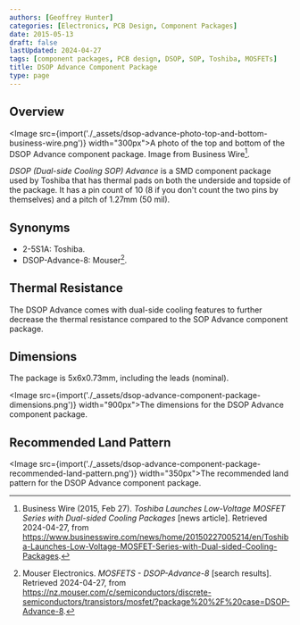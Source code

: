 ```yaml
---
authors: [Geoffrey Hunter]
categories: [Electronics, PCB Design, Component Packages]
date: 2015-05-13
draft: false
lastUpdated: 2024-04-27
tags: [component packages, PCB design, DSOP, SOP, Toshiba, MOSFETs]
title: DSOP Advance Component Package
type: page
---
```



## Overview

<Image src={import('./_assets/dsop-advance-photo-top-and-bottom-business-wire.png')} width="300px">A photo of the top and bottom of the DSOP Advance component package. Image from Business Wire[^business-wire-dsop-advance].</Image>

_DSOP (Dual-side Cooling SOP) Advance_ is a SMD component package used by Toshiba that has thermal pads on both the underside and topside of the package. It has a pin count of 10 (8 if you don't count the two pins by themselves) and a pitch of 1.27mm (50 mil).

## Synonyms

* 2-5S1A: Toshiba.
* DSOP-Advance-8: Mouser[^mouser-dsop-advance-8].

## Thermal Resistance

The DSOP Advance comes with dual-side cooling features to further decrease the thermal resistance compared to the SOP Advance component package.

## Dimensions

The package is 5x6x0.73mm, including the leads (nominal).

<Image src={import('./_assets/dsop-advance-component-package-dimensions.png')} width="900px">The dimensions for the DSOP Advance component package.</Image>

## Recommended Land Pattern

<Image src={import('./_assets/dsop-advance-component-package-recommended-land-pattern.png')} width="350px">The recommended land pattern for the DSOP Advance component package.</Image>

[^business-wire-dsop-advance]: Business Wire (2015, Feb 27). _Toshiba Launches Low-Voltage MOSFET Series with Dual-sided Cooling Packages_ [news article]. Retrieved 2024-04-27, from https://www.businesswire.com/news/home/20150227005214/en/Toshiba-Launches-Low-Voltage-MOSFET-Series-with-Dual-sided-Cooling-Packages.
[^mouser-dsop-advance-8]: Mouser Electronics. _MOSFETS - DSOP-Advance-8_ [search results]. Retrieved 2024-04-27, from https://nz.mouser.com/c/semiconductors/discrete-semiconductors/transistors/mosfet/?package%20%2F%20case=DSOP-Advance-8.

